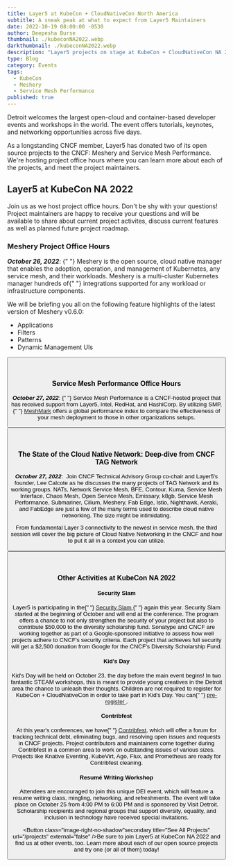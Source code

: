 ```yaml
---
title: Layer5 at KubeCon + CloudNativeCon North America
subtitle: A sneak peak at what to expect from Layer5 Maintainers
date: 2022-10-19 08:00:00 -0530
author: Deepesha Burse
thumbnail: ./kubeconNA2022.webp
darkthumbnail: ./kubeconNA2022.webp
description: "Layer5 projects on stage at KubeCon + CloudNativeCon NA 2022"
type: Blog
category: Events
tags:
  - KubeCon
  - Meshery
  - Service Mesh Performance
published: true
---
```



<BlogWrapper>
<p>
  Detroit welcomes the largest open-cloud and container-based developer events and workshops in the world. The event offers tutorials, keynotes, and networking opportunities across five days.
</p>
<div class="intro">
  <p>
    As a longstanding CNCF member, Layer5 has donated two of its open source projects to the CNCF: <Link to="/cloud-native-management/meshery">Meshery</Link> and Service Mesh Performance. We're hosting project office hours where you can learn more about each of the projects, and meet the project maintainers. 
  </p>
</div>

<h2>
  <Link to="/community/events/kubecon-cloudnative-north-america-2022">
    Layer5 at KubeCon NA 2022
  </Link>
</h2>

Join us as we host project office hours. Don't be shy with your questions! Project maintainers are happy to receive your questions and will be available to share about current project activites, discuss current features as well as planned future project roadmap.

<h3>Meshery Project Office Hours</h3>
<p>
  <h5 style="display:inline;">October 26, 2022</h5>:&nbsp;{" "}
  <Link to="/cloud-native-management/meshery">Meshery</Link> is the open source, cloud native
  manager that enables the adoption, operation, and management of Kubernetes, any service mesh, and
  their workloads. Meshery is a multi-cluster Kubernetes manager hundreds of{" "}
  <Link to="/cloud-native-management/meshery/integrations">integrations</Link> supported for any
  workload or infrastructure components.
</p>

<p>
  We will be briefing you all on the following feature highlights of the latest version of Meshery
  v0.6.0:
  <ul>
    <li> Applications</li>
    <li> Filters</li>
    <li> Patterns</li>
    <li> Dynamic Management UIs</li>
  </ul>
</p>
<p class="text-centre">
  <Button
    secondary
    title="RSVP for Meshery project office hours"
    url="https://community.cncf.io/j/8pgn8we7gg8mg/"
    external={true}
  />
</p>
<br />

<h3>Service Mesh Performance Office Hours</h3>
<p>
  <h5 style="display:inline;">October 27, 2022</h5>:&nbsp;{" "}
  <Link to="/projects/cloud-native-performance">Service Mesh Performance</Link> is a CNCF-hosted
  project that has received support from Layer5, Intel, RedHat, and HashiCorp. By utilizing SMP,{" "}
  <a href="https://smp-spec.io/meshmark">MeshMark</a> offers a global performance index to compare
  the effectiveness of your mesh deployment to those in other organizations setups.
</p>
<p class="text-centre">
  <Button
    secondary
    title="RSVP for Service Mesh Performance Project Office Hours"
    url="​https://community.cncf.io/j/ge5ft6dxm3ac5/"
    external={true}
  />
</p>
<br />

<h3>The State of the Cloud Native Network: Deep-dive from CNCF TAG Network</h3>
<p>
  <h5 style="display:inline;">October 27, 2022</h5>:&nbsp; Join CNCF Technical Advisory Group
  co-chair and Layer5's founder, <Link to="/community/members/lee-calcote">Lee Calcote</Link> as he
  discusses the many projects of TAG Network and its working groups. NATs, Network Service Mesh,
  BFE, Contour, Kuma, Service Mesh Interface, Chaos Mesh, Open Service Mesh, Emissary, k8gb, Service
  Mesh Performance, Submariner, Cilium, Meshery, Fab Edge, Istio, Nighthawk, Aeraki, and FabEdge are
  just a few of the many terms used to describe cloud native networking. The size might be
  intimidating.
</p>
<p>
  From fundamental Layer 3 connectivity to the newest in service mesh, the third session will cover
  the big picture of Cloud Native Networking in the CNCF and how to put it all in a context you can
  utilize.
</p>
<p class="text-centre">
  <Button
    secondary
    title="RSVP for the State of the Cloud Native Network talk"
    url="https://sched.co/1BZJl"
    external={true}
  />
</p>
<br />
<h3>Other Activities at KubeCon NA 2022</h3>

<h4>Security Slam</h4>
<p>
  Layer5 is participating in the{" "}
  <a href="https://events.linuxfoundation.org/kubecon-cloudnativecon-north-america/attend/experiences/#security-slam">
    Security Slam
  </a>{" "}
  again this year. Security Slam started at the beginning of October and will end at the conference.
  The program offers a chance to not only strengthen the security of your project but also to
  contribute $50,000 to the diversity scholarship fund. Sonatype and CNCF are working together as
  part of a Google-sponsored initiative to assess how well projects adhere to CNCF's security
  criteria. Each project that achieves full security will get a $2,500 donation from Google for the
  CNCF's Diversity Scholarship Fund.
</p>

<h4>Kid’s Day</h4>
<p>
  Kid's Day will be held on October 23, the day before the main event begins! In two fantastic STEAM
  workshops, this is meant to provide young creatives in the Detroit area the chance to unleash
  their thoughts. Children are not required to register for KubeCon + CloudNativeCon in order to
  take part in Kid's Day. You can{" "}
  <a href="https://docs.google.com/forms/d/e/1FAIpQLSfVosJ43gSGC_d2Uenxe4vjdihHENwfSL5-acLZljxKgvyKyg/viewform">
    pre-register
  </a>
  .
</p>

<h4>Contribfest</h4>
<p>
  At this year's conferences, we have{" "}
  <a href="https://kccncna2022.sched.com/overview/type/ContribFest?iframe=no">Contribfest</a>, which
  will offer a forum for tracking technical debt, eliminating bugs, and resolving open issues and
  requests in CNCF projects. Project contributors and maintainers come together during Contribfest
  in a common area to work on outstanding issues of various sizes. Projects like Knative Eventing,
  KubeVirt, Ago, Flux, and Prometheus are ready for Contribfest cleaning.
</p>

<h4>Resumé Writing Workshop</h4>
<p>
  Attendees are encouraged to join this unique DEI event, which will feature a resume writing class,
  mingling, networking, and refreshments. The event will take place on October 25 from 4:00 PM to
  6:00 PM and is sponsored by Visit Detroit. Scholarship recipients and regional groups that support
  diversity, equality, and inclusion in technology have received special invitations.
</p>

<Button class="image-right-no-shadow"secondary title="See All Projects" url="/projects" external="false" />Be sure to join Layer5 at KubeCon NA 2022 and find us at other <Link to="/community/events/">events</Link>, too. Learn more about each of our <Link to="/projects">open source projects</Link> and try one (or all of them) today! 
</BlogWrapper>
